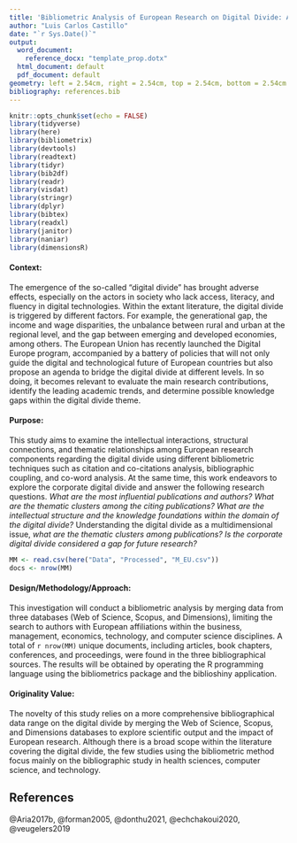 ```yaml
---
title: 'Bibliometric Analysis of European Research on Digital Divide: An Exploration   of the Corporate Landscape'
author: "Luis Carlos Castillo"
date: "`r Sys.Date()`"
output:
  word_document: 
    reference_docx: "template_prop.dotx"
  html_document: default
  pdf_document: default
geometry: left = 2.54cm, right = 2.54cm, top = 2.54cm, bottom = 2.54cm
bibliography: references.bib
---
```


```r
knitr::opts_chunk$set(echo = FALSE)
library(tidyverse)
library(here)
library(bibliometrix)
library(devtools)
library(readtext)
library(tidyr)
library(bib2df)
library(readr)
library(visdat)
library(stringr)
library(dplyr)
library(bibtex)
library(readxl)
library(janitor)
library(naniar)
library(dimensionsR)

```

#### **Context:**

The emergence of the so-called "digital divide" has brought adverse effects, especially on the actors in society who lack access, literacy, and fluency in digital technologies. Within the extant literature, the digital divide is triggered by different factors. For example, the generational gap, the income and wage disparities, the unbalance between rural and urban at the regional level, and the gap between emerging and developed economies, among others. The European Union has recently launched the Digital Europe program, accompanied by a battery of policies that will not only guide the digital and technological future of European countries but also propose an agenda to bridge the digital divide at different levels. In so doing, it becomes relevant to evaluate the main research contributions, identify the leading academic trends, and determine possible knowledge gaps within the digital divide theme.

#### **Purpose:**

This study aims to examine the intellectual interactions, structural connections, and thematic relationships among European research components regarding the digital divide using different bibliometric techniques such as citation and co-citations analysis, bibliographic coupling, and co-word analysis. At the same time, this work endeavors to explore the corporate digital divide and answer the following research questions. *What are the most influential publications and authors? What are the thematic clusters among the citing publications? What are the intellectual structure and the knowledge foundations within the domain of the digital divide?* Understanding the digital divide as a multidimensional issue, *what are the thematic clusters among publications? Is the corporate digital divide considered a gap for future research?*

```r
MM <- read.csv(here("Data", "Processed", "M_EU.csv"))
docs <- nrow(MM)

```

#### **Design/Methodology/Approach:**

This investigation will conduct a bibliometric analysis by merging data from three databases (Web of Science, Scopus, and Dimensions), limiting the search to authors with European affiliations within the business, management, economics, technology, and computer science disciplines. A total of `r nrow(MM)` unique documents, including articles, book chapters, conferences, and proceedings, were found in the three bibliographical sources. The results will be obtained by operating the R programming language using the bibliometrics package and the biblioshiny application.

#### **Originality Value:**

The novelty of this study relies on a more comprehensive bibliographical data range on the digital divide by merging the Web of Science, Scopus, and Dimensions databases to explore scientific output and the impact of European research. Although there is a broad scope within the literature covering the digital divide, the few studies using the bibliometric method focus mainly on the bibliographic study in health sciences, computer science, and technology.

## References

@Aria2017b, @forman2005, @donthu2021, @echchakoui2020, @veugelers2019
